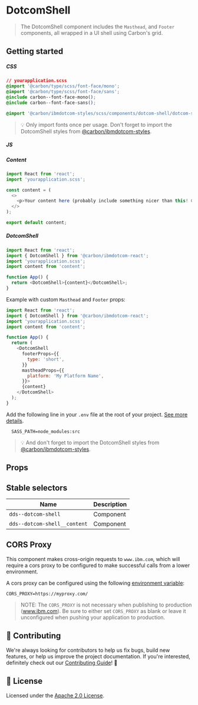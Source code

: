 
# DotcomShell

> The DotcomShell component includes the `Masthead`, and `Footer` components,
> all wrapped in a UI shell using Carbon's grid.

## Getting started

##### CSS

```css
// yourapplication.scss
@import '@carbon/type/scss/font-face/mono';
@import '@carbon/type/scss/font-face/sans';
@include carbon--font-face-mono();
@include carbon--font-face-sans();

@import '@carbon/ibmdotcom-styles/scss/components/dotcom-shell/dotcom-shell';
```

> 💡 Only import fonts once per usage. Don't forget to import the DotcomShell
> styles from
> [@carbon/ibmdotcom-styles](https://github.com/carbon-design-system/ibm-dotcom-library/blob/master/packages/styles).

##### JS

##### Content

```javascript
import React from 'react';
import 'yourapplication.scss';

const content = (
  <>
    <p>Your content here (probably include something nicer than this! 😄)</p>
  </>
);

export default content;
```

##### DotcomShell

```javascript
import React from 'react';
import { DotcomShell } from '@carbon/ibmdotcom-react';
import 'yourapplication.scss';
import content from 'content';

function App() {
  return <DotcomShell>{content}</DotcomShell>;
}
```

Example with custom `Masthead` and `Footer` props:

```javascript
import React from 'react';
import { DotcomShell } from '@carbon/ibmdotcom-react';
import 'yourapplication.scss';
import content from 'content';

function App() {
  return (
    <DotcomShell
      footerProps={{
        type: 'short',
      }}
      mastheadProps={{
        platform: 'My Platform Name',
      }}>
      {content}
    </DotcomShell>
  );
}
```

Add the following line in your `.env` file at the root of your project.
[See more details](https://github.com/carbon-design-system/ibm-dotcom-library/tree/master/packages/styles#usage).

```
  SASS_PATH=node_modules:src
```

> 💡 And don't forget to import the DotcomShell styles from
> [@carbon/ibmdotcom-styles](/packages/styles).

## Props

<Props of={DotcomShell} />

## Stable selectors

| Name                         | Description |
| ---------------------------- | ----------- |
| `dds--dotcom-shell`          | Component   |
| `dds--dotcom-shell__content` | Component   |

## CORS Proxy

This component makes cross-origin requests to `www.ibm.com`, which will require
a cors proxy to be configured to make successful calls from a lower environment.

A cors proxy can be configured using the following
[environment variable](../../../docs/environment-variables.md):

`CORS_PROXY=https://myproxy.com/`

> NOTE: The `CORS_PROXY` is not necessary when publishing to production
> (www.ibm.com). Be sure to either set `CORS_PROXY` as blank or leave it
> unconfigured when pushing your application to production.

## 🙌 Contributing

We're always looking for contributors to help us fix bugs, build new features,
or help us improve the project documentation. If you're interested, definitely
check out our [Contributing Guide](/.github/CONTRIBUTING.md)! 👀

## 📝 License

Licensed under the [Apache 2.0 License](/LICENSE).
